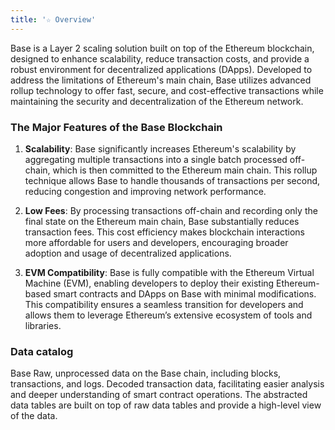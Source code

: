 ```yaml
---
title: '☆ Overview'
---
```


Base is a Layer 2 scaling solution built on top of the Ethereum blockchain, designed to enhance scalability, reduce transaction costs, and provide a robust environment for decentralized applications (DApps). Developed to address the limitations of Ethereum's main chain, Base utilizes advanced rollup technology to offer fast, secure, and cost-effective transactions while maintaining the security and decentralization of the Ethereum network.
### The Major Features of the Base Blockchain

1. **Scalability**: Base significantly increases Ethereum's scalability by aggregating multiple transactions into a single batch processed off-chain, which is then committed to the Ethereum main chain. This rollup technique allows Base to handle thousands of transactions per second, reducing congestion and improving network performance.

2. **Low Fees**: By processing transactions off-chain and recording only the final state on the Ethereum main chain, Base substantially reduces transaction fees. This cost efficiency makes blockchain interactions more affordable for users and developers, encouraging broader adoption and usage of decentralized applications.

3. **EVM Compatibility**: Base is fully compatible with the Ethereum Virtual Machine (EVM), enabling developers to deploy their existing Ethereum-based smart contracts and DApps on Base with minimal modifications. This compatibility ensures a seamless transition for developers and allows them to leverage Ethereum’s extensive ecosystem of tools and libraries.

### Data catalog

<CardGroup cols={3}>
    <Card title="Raw" icon="binary" href="./Raw/blocks">
        Base Raw, unprocessed data on the Base chain, including blocks, transactions, and logs.
    </Card>
    <Card title="decoded" icon="code" href="./Decoded/overview">
        Decoded transaction data, facilitating easier analysis and deeper understanding of smart contract operations.
    </Card>
    <Card title="Abstracted" icon="head-side-gear" href="./Abstracted/token_metas">
        The abstracted data tables are built on top of raw data tables and provide a high-level view of the data.
    </Card>
</CardGroup>
